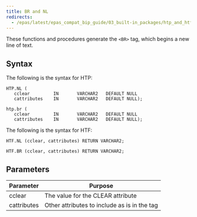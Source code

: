 ```yaml
---
title: BR and NL
redirects:
  - /epas/latest/epas_compat_bip_guide/03_built-in_packages/htp_and_htf/br_and_nl/ #generated for docs/epas/reorg-role-use-case-mode
---
```


These functions and procedures generate the `<BR>` tag, which begins a new line of text.

## Syntax 

The following is the syntax for HTP:

```
HTP.NL (
   cclear         IN       VARCHAR2   DEFAULT NULL
   cattributes    IN       VARCHAR2   DEFAULT NULL);

htp.br (
   cclear         IN       VARCHAR2   DEFAULT NULL
   cattributes    IN       VARCHAR2   DEFAULT NULL);
```

The following is the syntax for HTF:

```
HTF.NL (cclear, cattributes) RETURN VARCHAR2;

HTF.BR (cclear, cattributes) RETURN VARCHAR2;
```

## Parameters 

| Parameter | Purpose  |
| --------- | -------- |
| cclear | The value for the CLEAR attribute |
| cattributes | Other attributes to include as is in the tag |
